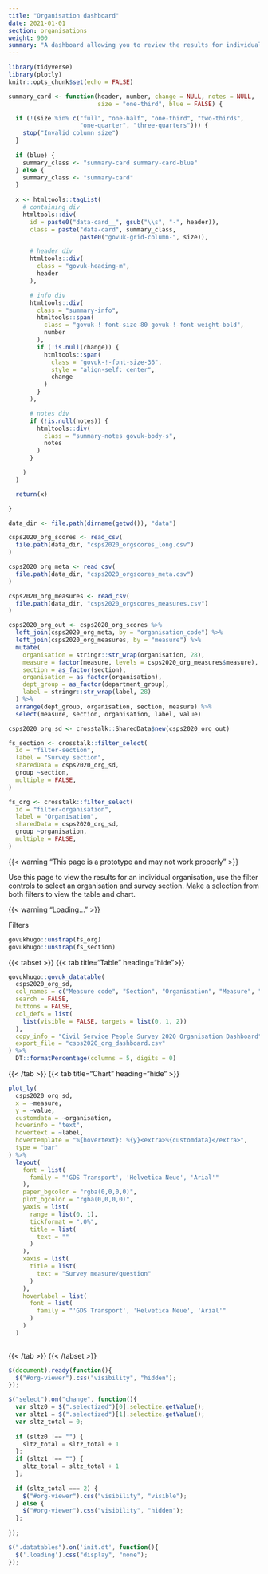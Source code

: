 ```yaml
---
title: "Organisation dashboard"
date: 2021-01-01
section: organisations
weight: 900
summary: "A dashboard allowing you to review the results for individual organisations"
---
```


```r
library(tidyverse)
library(plotly)
knitr::opts_chunk$set(echo = FALSE)

summary_card <- function(header, number, change = NULL, notes = NULL,
                         size = "one-third", blue = FALSE) {

  if (!(size %in% c("full", "one-half", "one-third", "two-thirds",
                    "one-quarter", "three-quarters"))) {
    stop("Invalid column size")
  }
  
  if (blue) {
    summary_class <- "summary-card summary-card-blue"
  } else {
    summary_class <- "summary-card"
  }
  
  x <- htmltools::tagList(
    # containing div
    htmltools::div(
      id = paste0("data-card__", gsub("\\s", "-", header)),
      class = paste("data-card", summary_class, 
                    paste0("govuk-grid-column-", size)),

      # header div
      htmltools::div(
        class = "govuk-heading-m",
        header
      ),

      # info div
      htmltools::div(
        class = "summary-info",
        htmltools::span(
          class = "govuk-!-font-size-80 govuk-!-font-weight-bold",
          number
        ),
        if (!is.null(change)) {
          htmltools::span(
            class = "govuk-!-font-size-36",
            style = "align-self: center",
            change
          )
        }
      ),

      # notes div
      if (!is.null(notes)) {
        htmltools::div(
          class = "summary-notes govuk-body-s",
          notes
        )
      }

    )
  )

  return(x)

}

data_dir <- file.path(dirname(getwd()), "data")

csps2020_org_scores <- read_csv(
  file.path(data_dir, "csps2020_orgscores_long.csv")
)

csps2020_org_meta <- read_csv(
  file.path(data_dir, "csps2020_orgscores_meta.csv")
)

csps2020_org_measures <- read_csv(
  file.path(data_dir, "csps2020_orgscores_measures.csv")
)

csps2020_org_out <- csps2020_org_scores %>%
  left_join(csps2020_org_meta, by = "organisation_code") %>%
  left_join(csps2020_org_measures, by = "measure") %>%
  mutate(
    organisation = stringr::str_wrap(organisation, 28),
    measure = factor(measure, levels = csps2020_org_measures$measure),
    section = as_factor(section),
    organisation = as_factor(organisation),
    dept_group = as_factor(department_group),
    label = stringr::str_wrap(label, 28)
  ) %>%
  arrange(dept_group, organisation, section, measure) %>%
  select(measure, section, organisation, label, value)

csps2020_org_sd <- crosstalk::SharedData$new(csps2020_org_out)

fs_section <- crosstalk::filter_select(
  id = "filter-section",
  label = "Survey section",
  sharedData = csps2020_org_sd,
  group ~section,
  multiple = FALSE,
)

fs_org <- crosstalk::filter_select(
  id = "filter-organisation",
  label = "Organisation",
  sharedData = csps2020_org_sd,
  group ~organisation,
  multiple = FALSE,
)

```

{{< warning "This page is a prototype and may not work properly" >}}

Use this page to view the results for an individual organisation, use the filter controls to select an organisation and survey section. Make a selection from both filters to view the table and chart.

:::{.loading}
{{< warning "Loading..." >}}
:::

::::{.govuk-grid-row .data-card}

:::{.govuk-grid-column-one-quarter .data-filters .govuk-body-s}

<span class="govuk-heading-s">Filters</span>

```r
govukhugo::unstrap(fs_org)
govukhugo::unstrap(fs_section)
```
:::

:::{.govuk-grid-column-three-quarters .data-display #org-viewer}

{{< tabset >}}
{{< tab title="Table" heading="hide">}}
```r
govukhugo::govuk_datatable(
  csps2020_org_sd,
  col_names = c("Measure code", "Section", "Organisation", "Measure", "Value"),
  search = FALSE,
  buttons = FALSE,
  col_defs = list(
    list(visible = FALSE, targets = list(0, 1, 2))
  ),
  copy_info = "Civil Service People Survey 2020 Organisation Dashboard",
  export_file = "csps2020_org_dashboard.csv"
) %>%
  DT::formatPercentage(columns = 5, digits = 0)
```
{{< /tab >}}
{{< tab title="Chart" heading="hide" >}}
```r

plot_ly(
  csps2020_org_sd,
  x = ~measure,
  y = ~value,
  customdata = ~organisation,
  hoverinfo = "text",
  hovertext = ~label,
  hovertemplate = "%{hovertext}: %{y}<extra>%{customdata}</extra>",
  type = "bar"
) %>%
  layout(
    font = list(
      family = "'GDS Transport', 'Helvetica Neue', 'Arial'"
    ),
    paper_bgcolor = "rgba(0,0,0,0)",
    plot_bgcolor = "rgba(0,0,0,0)",
    yaxis = list(
      range = list(0, 1),
      tickformat = ".0%",
      title = list(
        text = ""
      )
    ),
    xaxis = list(
      title = list(
        text = "Survey measure/question"
      )
    ),
    hoverlabel = list(
      font = list(
        family = "'GDS Transport', 'Helvetica Neue', 'Arial'"
      )
    )
  )
 
```
{{< /tab >}}
{{< /tabset >}}

:::

::::

```js
$(document).ready(function(){
  $("#org-viewer").css("visibility", "hidden");
});

$("select").on("change", function(){
  var sltz0 = $(".selectized")[0].selectize.getValue();
  var sltz1 = $(".selectized")[1].selectize.getValue();
  var sltz_total = 0;
  
  if (sltz0 !== "") {
    sltz_total = sltz_total + 1
  };
  if (sltz1 !== "") {
    sltz_total = sltz_total + 1
  };
  
  if (sltz_total === 2) {
    $("#org-viewer").css("visibility", "visible");
  } else {
    $("#org-viewer").css("visibility", "hidden");
  };
  
});

$(".datatables").on('init.dt', function(){
  $('.loading').css("display", "none");
});
```
